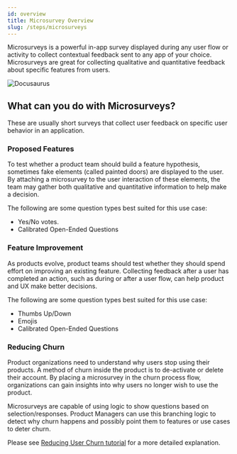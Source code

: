 ```yaml
---
id: overview
title: Microsurvey Overview
slug: /steps/microsurveys
---
```


Microsurveys is a powerful in-app survey displayed during any user flow or activity to collect contextual feedback sent to any app of your choice. Microsurveys are great for collecting qualitative and quantitative feedback about specific features from users.

![Docusaurus](./microsurvey-popup.png)

## What can you do with Microsurveys?

These are usually short surveys that collect user feedback on specific user behavior in an application.

### Proposed Features

To test whether a product team should build a feature hypothesis, sometimes fake elements (called painted doors) are displayed to the user.
By attaching a microsurvey to the user interaction of these elements, the team may gather both qualitative and quantitative information to help
make a decision.

The following are some question types best suited for this use case:

- Yes/No votes.
- Calibrated Open-Ended Questions

### Feature Improvement

As products evolve, product teams should test whether they should spend effort on improving an existing feature. Collecting feedback after a user has completed an action, such as during or after a user flow, can help product and UX make better decisions.

The following are some question types best suited for this use case:

- Thumbs Up/Down
- Emojis
- Calibrated Open-Ended Questions

### Reducing Churn

Product organizations need to understand why users stop using their products. A method of churn inside the product is to de-activate or delete their account. By placing a microsurvey in the churn process flow, organizations can gain insights into why users no longer wish to use the product.

Microsurveys are capable of using logic to show questions based on selection/responses. Product Managers can use this branching logic to detect why churn happens and possibly point them to features or use cases to deter churn.

Please see [Reducing User Churn tutorial](/tutorials/reducing-user-churn) for a more detailed explanation.
